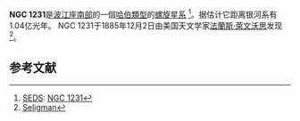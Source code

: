 {{NGCInfoBox|NGCID=NGC 1231|發現者=法蘭斯·萊文沃思|發現日期=1886年-月-日|其他編號=MCG -3-8-74|曆元=J2000.0|赤經=3時6分29.3秒
|赤緯=-15°34'9"|星座=波江座|星體=星系|星等=14.2|表面亮度=13.6|藍等=14.9}}
'''NGC 1231'''是[[波江座|波江座]][[南天_(天球)|南部]]的一個[[哈伯序列|哈伯類型]]的[[螺旋星系|螺旋星系]] <ref name="SEDS">[[SEDS|SEDS]]: [http://spider.seds.org/ngc/revngcic.cgi?NGC%201231 NGC 1231]</ref>。据估计它距离银河系有1.04亿光年。 NGC 1231于1885年12月2日由美国天文学家[[法蘭斯·萊文沃思|法蘭斯·萊文沃思]]发现<ref>[http://cseligman.com/text/atlas/ngc12.htm#1231 Seligman]</ref>。

==参考文献==
{{reflist}}

{{NGCReference|1231}}
{{Catalogs|NGC=1231}}